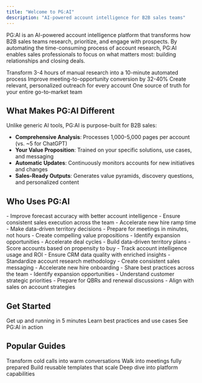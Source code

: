 ```yaml
---
title: "Welcome to PG:AI"
description: "AI-powered account intelligence for B2B sales teams"
---
```


PG:AI is an AI-powered account intelligence platform that transforms how B2B sales teams research, prioritize, and engage with prospects. By automating the time-consuming process of account research, PG:AI enables sales professionals to focus on what matters most: building relationships and closing deals.

<CardGroup cols={2}>
  <Card title="Reduce Research Time by 90%" icon="clock">
    Transform 3-4 hours of manual research into a 10-minute automated process
  </Card>
  <Card title="Increase Win Rates" icon="chart-line">
    Improve meeting-to-opportunity conversion by 32-40%
  </Card>
  <Card title="Scale Personalization" icon="users">
    Create relevant, personalized outreach for every account
  </Card>
  <Card title="Unify Account Intelligence" icon="brain">
    One source of truth for your entire go-to-market team
  </Card>
</CardGroup>

## What Makes PG:AI Different

Unlike generic AI tools, PG:AI is purpose-built for B2B sales:

- **Comprehensive Analysis**: Processes 1,000-5,000 pages per account (vs. ~5 for ChatGPT)
- **Your Value Proposition**: Trained on your specific solutions, use cases, and messaging
- **Automatic Updates**: Continuously monitors accounts for new initiatives and changes
- **Sales-Ready Outputs**: Generates value pyramids, discovery questions, and personalized content

## Who Uses PG:AI

<Tabs>
  <Tab title="Sales Leaders">
    - Improve forecast accuracy with better account intelligence
    - Ensure consistent sales execution across the team
    - Accelerate new hire ramp time
    - Make data-driven territory decisions
  </Tab>
  <Tab title="Account Executives">
    - Prepare for meetings in minutes, not hours
    - Create compelling value propositions
    - Identify expansion opportunities
    - Accelerate deal cycles
  </Tab>
  <Tab title="RevOps">
    - Build data-driven territory plans
    - Score accounts based on propensity to buy
    - Track account intelligence usage and ROI
    - Ensure CRM data quality with enriched insights
  </Tab>
  <Tab title="Enablement">
    - Standardize account research methodology
    - Create consistent sales messaging
    - Accelerate new hire onboarding
    - Share best practices across the team
  </Tab>
  <Tab title="Customer Success">
    - Identify expansion opportunities
    - Understand customer strategic priorities
    - Prepare for QBRs and renewal discussions
    - Align with sales on account strategies
  </Tab>
</Tabs>

## Get Started

<CardGroup cols={3}>
  <Card title="Quickstart Guide" icon="rocket" href="/get-started/quickstart">
    Get up and running in 5 minutes
  </Card>
  <Card title="Browse All Guides" icon="book" href="/guides/pipeline-generation/cold-calling">
    Learn best practices and use cases
  </Card>
  <Card title="Watch Demo" icon="play" href="https://www.getpg.ai/demo">
    See PG:AI in action
  </Card>
</CardGroup>

## Popular Guides

<CardGroup cols={2}>
  <Card title="Cold Calling Guide" icon="phone" href="/guides/pipeline-generation/cold-calling">
    Transform cold calls into warm conversations
  </Card>
  <Card title="Meeting Preparation" icon="users" href="/guides/meeting-preparation/meeting-prep">
    Walk into meetings fully prepared
  </Card>
  <Card title="Creating Templates" icon="file-plus" href="/guides/content/creating-templates">
    Build reusable templates that scale
  </Card>
  <Card title="Account Intelligence Overview" icon="brain" href="/account-intelligence/overview">
    Deep dive into platform capabilities
  </Card>
</CardGroup>
